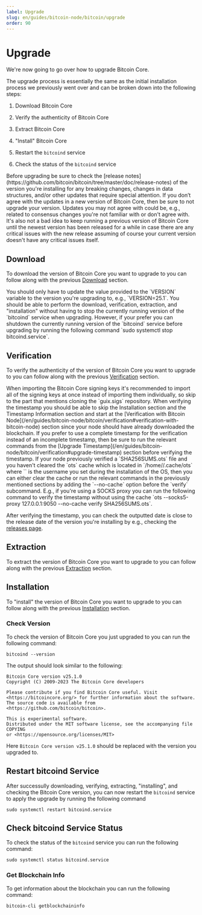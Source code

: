 ```yaml
---
label: Upgrade
slug: en/guides/bitcoin-node/bitcoin/upgrade
order: 90
---
```



# Upgrade

We're now going to go over how to upgrade Bitcoin Core.

The upgrade process is essentially the same as the initial installation process we previously went over and can be broken down into the following steps:

1. Download Bitcoin Core

2. Verify the authenticity of Bitcoin Core

3. Extract Bitcoin Core

4. "Install" Bitcoin Core

5. Restart the `bitcoind` service

6. Check the status of the `bitcoind` service

<Callout client:load type="warning">
  Before upgrading be sure to check the [release notes](https://github.com/bitcoin/bitcoin/tree/master/doc/release-notes) of the version you're installing for any breaking changes, changes in data structures, and/or other updates that require special attention.
</Callout>

<Callout client:load type="warning">
  If you don’t agree with the updates in a new version of Bitcoin Core, then be sure to not upgrade your version. Updates you may not agree with could be, e.g., related to consensus changes you're not familiar with or don't agree with. It's also not a bad idea to keep running a previous version of Bitcoin Core until the newest version has been released for a while in case there are any critical issues with the new release assuming of course your current version doesn't have any critical issues itself.
</Callout>

## Download

To download the version of Bitcoin Core you want to upgrade to you can follow along with the previous [Download](/en/guides/bitcoin-node/bitcoin/download) section.

<Callout client:load type="tip">
  You should only have to update the value provided to the `VERSION` variable to the version you're upgrading to, e.g., `VERSION=25.1`.
</Callout>

<Callout client:load type="tip">
  You should be able to perform the download, verification, extraction, and "installation" without having to stop the currently running version of the `bitcoind` service when upgrading. However, if your prefer you can shutdown the currently running version of the `bitcoind` service before upgrading by running the following command `sudo systemctl stop bitcoind.service`.
</Callout>

## Verification

To verify the authenticity of the version of Bitcoin Core you want to upgrade to you can follow along with the previous [Verification](/en/guides/bitcoin-node/bitcoin/verification) section.

<Callout client:load type="tip">
  When importing the Bitcoin Core signing keys it's recommended to import all of the signing keys at once instead of importing them individually, so skip to the part that mentions cloning the `guix.sigs` repository.
</Callout>

<Callout client:load type="tip">
  When verifying the timestamp you should be able to skip the Installation section and the Timestamp Information section and start at the [Verification with Bitcoin Node](/en/guides/bitcoin-node/bitcoin/verification#verification-with-bitcoin-node) section since your node should have already downloaded the blockchain. If you prefer to use a complete timestamp for the verification instead of an incomplete timestamp, then be sure to run the relevant commands from the [Upgrade Timestamp](/en/guides/bitcoin-node/bitcoin/verification#upgrade-timestamp) section before verifying the timestamp.
</Callout>

<Callout client:load type="tip">
  If your node previously verified a `SHA256SUMS.ots` file and you haven't cleared the `ots` cache which is located in `/home/<username>/.cache/ots` where `<username>` is the username you set during the installation of the OS, then you can either clear the cache or run the relevant commands in the previously mentioned sections by adding the `--no-cache` option before the `verify` subcommand. E.g., if you're using a SOCKS proxy you can run the following command to verify the timestamp without using the cache `ots --socks5-proxy 127.0.0.1:9050 --no-cache verify SHA256SUMS.ots`.
</Callout>

After verifying the timestamp, you can check the outputted date is close to the release date of the version you're installing by e.g., checking the [releases page](https://github.com/bitcoin/bitcoin/releases).

## Extraction

To extract the version of Bitcoin Core you want to upgrade to you can follow along with the previous [Extraction](/en/guides/bitcoin-node/bitcoin/extraction) section.

## Installation

To "install" the version of Bitcoin Core you want to upgrade to you can follow along with the previous [Installation](/en/guides/bitcoin-node/bitcoin/installation) section.

### Check Version

To check the version of Bitcoin Core you just upgraded to you can run the following command:

```sh:Check Bitcoin Core Version
bitcoind --version
```

The output should look similar to the following:

```sh:Bitcoin Core Version Output
Bitcoin Core version v25.1.0
Copyright (C) 2009-2023 The Bitcoin Core developers

Please contribute if you find Bitcoin Core useful. Visit
<https://bitcoincore.org/> for further information about the software.
The source code is available from <https://github.com/bitcoin/bitcoin>.

This is experimental software.
Distributed under the MIT software license, see the accompanying file COPYING
or <https://opensource.org/licenses/MIT>
```

Here `Bitcoin Core version v25.1.0` should be replaced with the version you upgraded to.

## Restart bitcoind Service

After successully downloading, verifying, extracting, "installing", and checking the Bitcoin Core version, you can now restart the `bitcoind` service to apply the upgrade by running the following command

```sh:Restart bitcoind Service
sudo systemctl restart bitcoind.service
```

## Check bitcoind Service Status

To check the status of the `bitcoind` service you can run the following command:

```sh:Check bitcoind Service Status
sudo systemctl status bitcoind.service
```

### Get Blockchain Info

To get information about the blockchain you can run the following command:

```sh:Get Blockchain Info
bitcoin-cli getblockchaininfo
```

